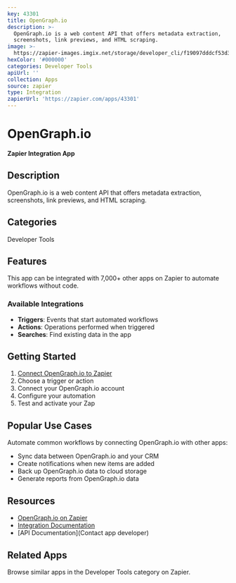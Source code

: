 ```yaml
---
key: 43301
title: OpenGraph.io
description: >-
  OpenGraph.io is a web content API that offers metadata extraction,
  screenshots, link previews, and HTML scraping.
image: >-
  https://zapier-images.imgix.net/storage/developer_cli/f19097dddcf53d3776d1a6f943244d4b.png?auto=format%2Ccompress&ixlib=python-3.0.0&q=50
hexColor: '#000000'
categories: Developer Tools
apiUrl: ''
collection: Apps
source: zapier
type: Integration
zapierUrl: 'https://zapier.com/apps/43301'
---
```

# OpenGraph.io

**Zapier Integration App**

## Description

OpenGraph.io is a web content API that offers metadata extraction, screenshots, link previews, and HTML scraping.

## Categories

Developer Tools

## Features

This app can be integrated with 7,000+ other apps on Zapier to automate workflows without code.

### Available Integrations

- **Triggers**: Events that start automated workflows
- **Actions**: Operations performed when triggered
- **Searches**: Find existing data in the app

## Getting Started

1. [Connect OpenGraph.io to Zapier](https://zapier.com/apps/43301)
2. Choose a trigger or action
3. Connect your OpenGraph.io account
4. Configure your automation
5. Test and activate your Zap

## Popular Use Cases

Automate common workflows by connecting OpenGraph.io with other apps:

- Sync data between OpenGraph.io and your CRM
- Create notifications when new items are added
- Back up OpenGraph.io data to cloud storage
- Generate reports from OpenGraph.io data

## Resources

- [OpenGraph.io on Zapier](https://zapier.com/apps/43301)
- [Integration Documentation](https://zapier.com/apps/43301/integrations)
- [API Documentation](Contact app developer)

## Related Apps

Browse similar apps in the Developer Tools category on Zapier.
